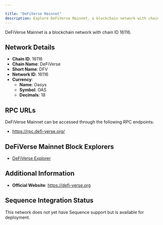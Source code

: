 ```yaml
---

title: "DeFiVerse Mainnet"
description: Explore DeFiVerse Mainnet, a blockchain network with chain ID 16116. Learn about its native currency, Oasys, and how to interact with the network.
---
```




DeFiVerse Mainnet is a blockchain network with chain ID 16116.

## Network Details

- **Chain ID**: 16116
- **Chain Name**: DeFiVerse
- **Short Name**: DFV
- **Network ID**: 16116
- **Currency**: 
  - **Name**: Oasys
  - **Symbol**: OAS
  - **Decimals**: 18

## RPC URLs

DeFiVerse Mainnet can be accessed through the following RPC endpoints:

- https://rpc.defi-verse.org/

## DeFiVerse Mainnet Block Explorers

- [DeFiVerse Explorer](https://scan.defi-verse.org)

## Additional Information

- **Official Website**: https://defi-verse.org

## Sequence Integration Status

This network does not yet have Sequence support but is available for deployment.

